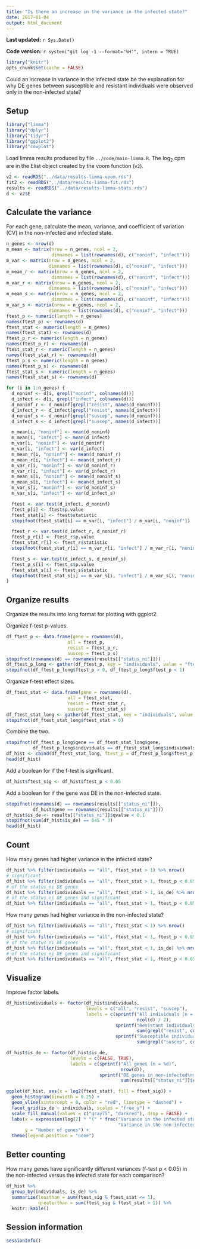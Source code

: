 ```yaml
---
title: "Is there an increase in the variance in the infected state?"
date: 2017-01-04
output: html_document
---
```


**Last updated:** `r Sys.Date()`

**Code version:** `r system("git log -1 --format='%H'", intern = TRUE)`

```r
library("knitr")
opts_chunk$set(cache = FALSE)
```

Could an increase in variance in the infected state be the explanation for why DE genes between susceptible and resistant individuals were observed only in the non-infected state?

## Setup

```r
library("limma")
library("dplyr")
library("tidyr")
library("ggplot2")
library("cowplot")
```

Load limma results produced by file `../code/main-limma.R`.
The log~2~ cpm are in the Elist object created by the voom function (`v2`).

```r
v2 <- readRDS("../data/results-limma-voom.rds")
fit2 <- readRDS("../data/results-limma-fit.rds")
results <- readRDS("../data/results-limma-stats.rds")
d <- v2$E
```

## Calculate the variance

For each gene, calculate the mean, variance, and coefficient of variation (CV) in the non-infected and infected state.

```r
n_genes <- nrow(d)
m_mean <- matrix(nrow = n_genes, ncol = 2,
                 dimnames = list(rownames(d), c("noninf", "infect")))
m_var <- matrix(nrow = n_genes, ncol = 2,
                dimnames = list(rownames(d), c("noninf", "infect")))
m_mean_r <- matrix(nrow = n_genes, ncol = 2,
                 dimnames = list(rownames(d), c("noninf", "infect")))
m_var_r <- matrix(nrow = n_genes, ncol = 2,
                dimnames = list(rownames(d), c("noninf", "infect")))
m_mean_s <- matrix(nrow = n_genes, ncol = 2,
                 dimnames = list(rownames(d), c("noninf", "infect")))
m_var_s <- matrix(nrow = n_genes, ncol = 2,
                dimnames = list(rownames(d), c("noninf", "infect")))
ftest_p <- numeric(length = n_genes)
names(ftest_p) <- rownames(d)
ftest_stat <- numeric(length = n_genes)
names(ftest_stat) <- rownames(d)
ftest_p_r <- numeric(length = n_genes)
names(ftest_p_r) <- rownames(d)
ftest_stat_r <- numeric(length = n_genes)
names(ftest_stat_r) <- rownames(d)
ftest_p_s <- numeric(length = n_genes)
names(ftest_p_s) <- rownames(d)
ftest_stat_s <- numeric(length = n_genes)
names(ftest_stat_s) <- rownames(d)

for (i in 1:n_genes) {
  d_noninf <- d[i, grepl("noninf", colnames(d))]
  d_infect <- d[i, grepl("infect", colnames(d))]
  d_noninf_r <- d_noninf[grepl("resist", names(d_noninf))]
  d_infect_r <- d_infect[grepl("resist", names(d_infect))]
  d_noninf_s <- d_noninf[grepl("suscep", names(d_noninf))]
  d_infect_s <- d_infect[grepl("suscep", names(d_infect))]

  m_mean[i, "noninf"] <- mean(d_noninf)
  m_mean[i, "infect"] <- mean(d_infect)
  m_var[i, "noninf"] <- var(d_noninf)
  m_var[i, "infect"] <- var(d_infect)
  m_mean_r[i, "noninf"] <- mean(d_noninf_r)
  m_mean_r[i, "infect"] <- mean(d_infect_r)
  m_var_r[i, "noninf"] <- var(d_noninf_r)
  m_var_r[i, "infect"] <- var(d_infect_r)
  m_mean_s[i, "noninf"] <- mean(d_noninf_s)
  m_mean_s[i, "infect"] <- mean(d_infect_s)
  m_var_s[i, "noninf"] <- var(d_noninf_s)
  m_var_s[i, "infect"] <- var(d_infect_s)

  ftest <- var.test(d_infect, d_noninf)
  ftest_p[i] <- ftest$p.value
  ftest_stat[i] <- ftest$statistic
  stopifnot(ftest_stat[i] == m_var[i, "infect"] / m_var[i, "noninf"])

  ftest_r <- var.test(d_infect_r, d_noninf_r)
  ftest_p_r[i] <- ftest_r$p.value
  ftest_stat_r[i] <- ftest_r$statistic
  stopifnot(ftest_stat_r[i] == m_var_r[i, "infect"] / m_var_r[i, "noninf"])

  ftest_s <- var.test(d_infect_s, d_noninf_s)
  ftest_p_s[i] <- ftest_s$p.value
  ftest_stat_s[i] <- ftest_s$statistic
  stopifnot(ftest_stat_s[i] == m_var_s[i, "infect"] / m_var_s[i, "noninf"])
}
```

## Organize results

Organize the results into long format for plotting with ggplot2.

Organize f-test p-values.

```r
df_ftest_p <- data.frame(gene = rownames(d),
                       all = ftest_p,
                       resist = ftest_p_r,
                       suscep = ftest_p_s)
stopifnot(rownames(d) == rownames(results[["status_ni"]]))
df_ftest_p_long <- gather(df_ftest_p, key = "individuals", value = "ftest_p", -gene)
stopifnot(df_ftest_p_long$ftest_p > 0, df_ftest_p_long$ftest_p < 1)
```

Organize f-test effect sizes.

```r
df_ftest_stat <- data.frame(gene = rownames(d),
                       all = ftest_stat,
                       resist = ftest_stat_r,
                       suscep = ftest_stat_s)
df_ftest_stat_long <- gather(df_ftest_stat, key = "individuals", value = "ftest_stat", -gene)
stopifnot(df_ftest_stat_long$ftest_stat > 0)
```

Combine the two.

```r
stopifnot(df_ftest_p_long$gene == df_ftest_stat_long$gene,
          df_ftest_p_long$individuals == df_ftest_stat_long$individuals)
df_hist <- cbind(df_ftest_stat_long, ftest_p = df_ftest_p_long$ftest_p)
head(df_hist)
```

Add a boolean for if the f-test is significant.

```r
df_hist$ftest_sig <- df_hist$ftest_p < 0.05
```

Add a boolean for if the gene was DE in the non-infected state.

```r
stopifnot(rownames(d) == rownames(results[["status_ni"]]),
          df_hist$gene == rownames(results[["status_ni"]]))
df_hist$is_de <- results[["status_ni"]]$qvalue < 0.1
stopifnot(sum(df_hist$is_de) == 645 * 3)
head(df_hist)
```

## Count

How many genes had higher variance in the infected state?

```r
df_hist %>% filter(individuals == "all", ftest_stat > 1) %>% nrow()
# significant
df_hist %>% filter(individuals == "all", ftest_stat > 1, ftest_p < 0.05) %>% nrow()
# of the status_ni DE genes
df_hist %>% filter(individuals == "all", ftest_stat > 1, is_de) %>% nrow()
# of the status_ni DE genes and significant
df_hist %>% filter(individuals == "all", ftest_stat > 1, ftest_p < 0.05, is_de) %>% nrow()
```

How many genes had higher variance in the non-infected state?

```r
df_hist %>% filter(individuals == "all", ftest_stat < 1) %>% nrow()
# significant
df_hist %>% filter(individuals == "all", ftest_stat < 1, ftest_p < 0.05) %>% nrow()
# of the status_ni DE genes
df_hist %>% filter(individuals == "all", ftest_stat < 1, is_de) %>% nrow()
# of the status_ni DE genes and significant
df_hist %>% filter(individuals == "all", ftest_stat < 1, ftest_p < 0.05, is_de) %>% nrow()
```

## Visualize

Improve factor labels.

```r
df_hist$individuals <- factor(df_hist$individuals,
                              levels = c("all", "resist", "suscep"),
                              labels = c(sprintf("All individuals (n = %d)",
                                                 ncol(d) / 2),
                                         sprintf("Resistant individuals (n = %d)",
                                                 sum(grepl("resist", colnames(d))) / 2),
                                         sprintf("Susceptible individuals (n = %d)",
                                                 sum(grepl("suscep", colnames(d))) / 2)))
```

```r
df_hist$is_de <- factor(df_hist$is_de,
                        levels = c(FALSE, TRUE),
                        labels = c(sprintf("All genes (n = %d)",
                                           nrow(d)),
                                   sprintf("DE genes in non-infected\nstate (n = %d)",
                                           sum(results[["status_ni"]]$qvalue < 0.1))))
```

```r
ggplot(df_hist, aes(x = log2(ftest_stat), fill = ftest_sig)) +
  geom_histogram(binwidth = 0.25) +
  geom_vline(xintercept = 0, color = "red", linetype = "dashed") +
  facet_grid(is_de ~ individuals, scales = "free_y") +
  scale_fill_manual(values = c("gray75", "darkred"), drop = FALSE) +
  labs(x = expression(log[2] * "(" * frac("Variance in the infected state",
                                          "Variance in the non-infected state") * ")"),
       y = "Number of genes") +
  theme(legend.position = "none")
```

## Better counting

How many genes have significantly different variances (f-test p < 0.05) in the non-infected versus the infected state for each comparison?

```r
df_hist %>%
  group_by(individuals, is_de) %>%
  summarize(lessthan = sum(ftest_sig & ftest_stat <= 1),
            greaterthan = sum(ftest_sig & ftest_stat > 1)) %>%
  knitr::kable()
```

## Session information

```r
sessionInfo()
```

